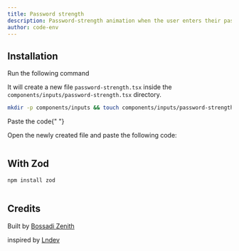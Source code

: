 ```yaml
---
title: Password strength
description: Password-strength animation when the user enters their password for confirmation of strength.
author: code-env
---
```


<ComponentPreview name="password-strength-inputs" height={100} />

## Installation

<Steps>

<Step>Run the following command</Step>

It will create a new file `password-strength.tsx` inside the `components/inputs/password-strength.tsx` directory.

```bash
mkdir -p components/inputs && touch components/inputs/password-strength.tsx
```

<Step>Paste the code</Step>{" "}

Open the newly created file and paste the following code:

```jsx file=<rootDir>/fg/inputs/password-strength.tsx

```

</Steps>

## With Zod

<ComponentPreview name="password-strength-zod-inputs" height={100} />

```bash
npm install zod
```

```jsx file=<rootDir>/fg/inputs/password-strength-zod.tsx

```

## Credits

Built by [Bossadi Zenith](https://github.com/code-env)

inspired by [Lndev](https://ui.lndev.me)
